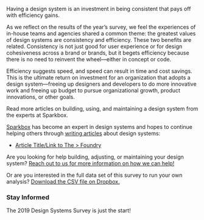 
<ContentBlock>

Having a design system is an investment in being consistent that pays off with efficiency gains.

As we reflect on the results of the year’s survey, we feel the experiences of in-house teams and agencies shared a common theme: the greatest values of design systems are consistency and efficiency. These two benefits are related. Consistency is not just good for user experience or for design cohesiveness across a brand or brands, but it begets efficiency because there is no need to reinvent the wheel—either in concept or code.

Efficiency suggests speed, and speed can result in time and cost savings. This is the ultimate return on investment for an organization that adopts a design system—freeing up designers and developers to do more innovative work and freeing up budget to pursue organizational growth, product innovations, or other goals.

Read more articles on building, using, and maintaining a design system from the experts at Sparkbox.

[Sparkbox][1] has become an expert in design systems and hopes to continue helping others through [writing articles][2] about design systems:

- [Article Title/Link to The &gt; Foundry][2]

Are you looking for help building, adjusting, or maintaining your design system? [Reach out to us for more information on how we can help!][3]

Or are you interested in the full data set of this survey to run your own analysis? <a class="font-link" href="https://www.dropbox.com/s/8jkacbyvs1ginfi/2019%20Design%20Systems%20Survey%20Shared%20Results.xlsx?dl=0">Download the CSV file on Dropbox.</a>

</ContentBlock>

<HeaderBlock>

### Stay Informed

</HeaderBlock>

<ContentBlock>

The 2019 Design Systems Survey is just the start!

<Form />

</ContentBlock>

[1]: https://seesparkbox.com "Sparkbox Website Homepage"
[2]: https://seesparkbox.com/foundry "Sparbox Website Foundry Page"
[3]: https://seesparkbox.com/work-with-us "Sparkbox Website Work With Us Page"
[4]: http://eepurl.com/dta0D1 "Signup Form on the MailChimp Website"
